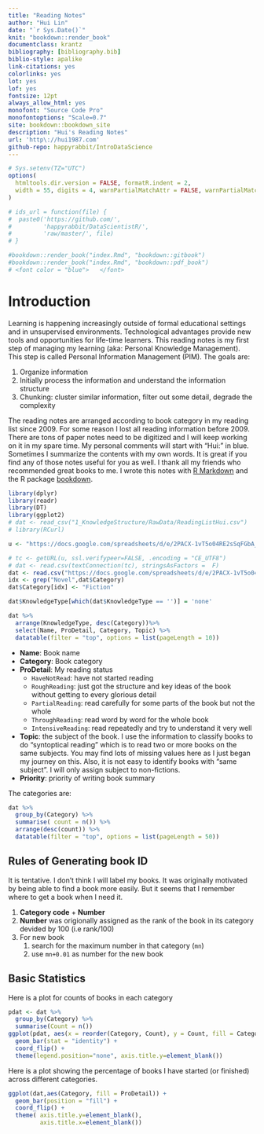 ```yaml
--- 
title: "Reading Notes"
author: "Hui Lin"
date: "`r Sys.Date()`"
knit: "bookdown::render_book"
documentclass: krantz
bibliography: [bibliography.bib]
biblio-style: apalike
link-citations: yes
colorlinks: yes
lot: yes
lof: yes
fontsize: 12pt
always_allow_html: yes
monofont: "Source Code Pro"
monofontoptions: "Scale=0.7"
site: bookdown::bookdown_site
description: "Hui's Reading Notes"
url: 'http\://hui1987.com'
github-repo: happyrabbit/IntroDataScience
---
```


```r
# Sys.setenv(TZ="UTC")
options(
  htmltools.dir.version = FALSE, formatR.indent = 2,
  width = 55, digits = 4, warnPartialMatchAttr = FALSE, warnPartialMatchDollar = FALSE
)

# ids_url = function(file) {
#  paste0('https://github.com/',
#         'happyrabbit/DataScientistR/',
#         'raw/master/', file)
# }

#bookdown::render_book("index.Rmd", "bookdown::gitbook")
#bookdown::render_book("index.Rmd", "bookdown::pdf_book")
# <font color = "blue">   </font>
```

# Introduction{-}

Learning is happening increasingly outside of formal educational settings and in unsupervised environments. Technological advantages provide new tools and opportunities for life-time learners. This reading notes is my first step of managing my learning (aka: Personal Knowledge Management). This step is called Personal Information Management (PIM). The goals are:

1. Organize information
1. Initially process the information and understand the information structure
1. Chunking: cluster similar information, filter out some detail, degrade the complexity

The reading notes are arranged according to book category in my reading list since 2009. For some reason I lost all reading information before 2009. There are tons of paper notes need to be digitized and I will keep working on it in my spare time. My personal comments will start with “Hui:” in blue. Sometimes I summarize the contents with my own words. It is great if you find any of those notes useful for you as well. I thank all my friends who recommended great books to me. I wrote this notes with [R Markdown](https://rmarkdown.rstudio.com) and the R package [bookdown](https://bookdown.org/yihui/bookdown/).

```r
library(dplyr)
library(readr)
library(DT)
library(ggplot2)
# dat <- read_csv("1_KnowledgeStructure/RawData/ReadingListHui.csv")
# library(RCurl)

u <- "https://docs.google.com/spreadsheets/d/e/2PACX-1vT5o04RE2sSqFGbA_iyhjAUYDE3TpGXzQMjyBrMvHUk1RpSDJ22SB0F7SLMoqXim5hn733oHYYsok0s/pub?gid=0&single=true&output=csv"

# tc <- getURL(u, ssl.verifypeer=FALSE, .encoding = "CE_UTF8")
# dat <- read.csv(textConnection(tc), stringsAsFactors =  F)
dat <- read.csv("https://docs.google.com/spreadsheets/d/e/2PACX-1vT5o04RE2sSqFGbA_iyhjAUYDE3TpGXzQMjyBrMvHUk1RpSDJ22SB0F7SLMoqXim5hn733oHYYsok0s/pub?gid=0&single=true&output=csv")
idx <- grep("Novel",dat$Category)
dat$Category[idx] <- "Fiction"

dat$KnowledgeType[which(dat$KnowledgeType == '')] = 'none'

dat %>%
  arrange(KnowledgeType, desc(Category))%>%
  select(Name, ProDetail, Category, Topic) %>%
  datatable(filter = "top", options = list(pageLength = 10))
```

- **Name**: Book name
- **Category**: Book category
- **ProDetail**: My reading status
    - `HaveNotRead`: have not started reading
    - `RoughReading`: just got the structure and key ideas of the book without getting to every glorious detail
    - `PartialReading`: read carefully for some parts of the book but not the whole
    - `ThroughReading`: read word by word for the whole book
    - `IntensiveReading`: read repeatedly and try to understand it very well
- **Topic**: the subject of the book. I use the information to classify books to do “syntoptical reading” which is to read two or more books on the same subjects. You may find lots of missing values here as I just began my journey on this. Also, it is not easy to identify books with “same subject”. I will only assign subject to non-fictions.
- **Priority**: priority of writing book summary

The categories are:

```r
dat %>%
  group_by(Category) %>%
  summarise( count = n()) %>%
  arrange(desc(count)) %>%
  datatable(filter = "top", options = list(pageLength = 50))
```

## Rules of Generating book ID {-}

It is tentative. I don’t think I will label my books. It was originally motivated by being able to find a book more easily. But it seems that I remember where to get a book when I need it.

1. **Category code** + **Number**
2. **Number** was origionally assigned as the rank of the book in its category devided by 100 (i.e rank/100)
3. For new book
    1. search for the maximum number in that category (`mn`)
    2. use `mn+0.01` as number for the new book

## Basic Statistics{-}

Here is a plot for counts of books in each category


```r
pdat <- dat %>%
  group_by(Category) %>%
  summarise(Count = n())
ggplot(pdat, aes(x = reorder(Category, Count), y = Count, fill = Category)) +
  geom_bar(stat = "identity") +
  coord_flip() +
  theme(legend.position="none", axis.title.y=element_blank()) 
```

Here is a plot showing the percentage of books I have started (or finished) across different categories.

```r
ggplot(dat,aes(Category, fill = ProDetail)) +
  geom_bar(position = "fill") +
  coord_flip() +
  theme( axis.title.y=element_blank(),
         axis.title.x=element_blank()) 
```




